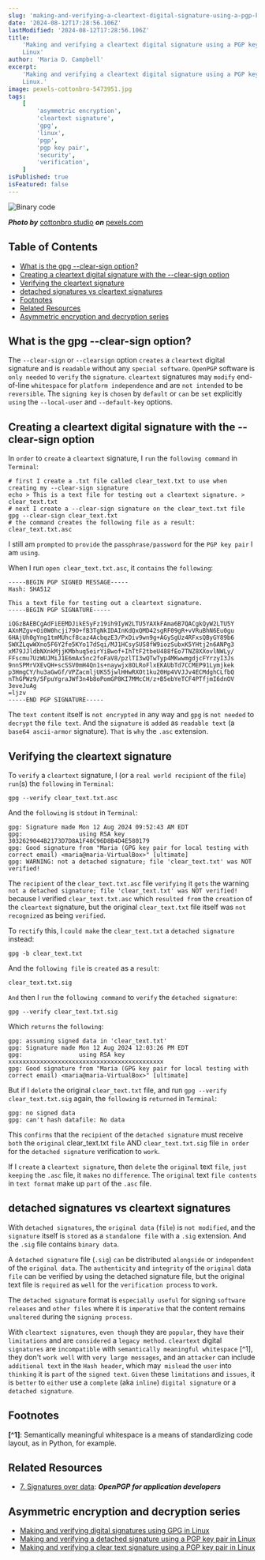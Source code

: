 ```yaml
---
slug: 'making-and-verifying-a-cleartext-digital-signature-using-a-pgp-key-pair-in-linux'
date: '2024-08-12T17:28:56.106Z'
lastModified: '2024-08-12T17:28:56.106Z'
title:
    'Making and verifying a cleartext digital signature using a PGP key pair in
    Linux'
author: 'Maria D. Campbell'
excerpt:
    'Making and verifying a cleartext digital signature using a PGP key pair in
    Linux.'
image: pexels-cottonbro-5473951.jpg
tags:
    [
        'asymmetric encryption',
        'cleartext signature',
        'gpg',
        'linux',
        'pgp',
        'pgp key pair',
        'security',
        'verification',
    ]
isPublished: true
isFeatured: false
---
```


![Binary code](pexels-cottonbro-5473951.jpg)

**_Photo by_** [cottonbro studio](https://www.pexels.com/@cottonbro/) **_on_**
[pexels.com](https://www.pexels.com/photo/green-and-white-lights-5473951/)

## Table of Contents

-   [What is the gpg --clear-sign option?](#what-is-the-gpg-clear-sign-option)
-   [Creating a cleartext digital signature with the --clear-sign option](#creating-a-cleartext-digital-signature-with-the-clear-sign-option)
-   [Verifying the cleartext signature](#verifying-the-cleartext-signature)
-   [detached signatures vs cleartext signatures](#detached0-signatures-vs-cleartext-signatures)
-   [Footnotes](#footnotes)
-   [Related Resources](#related-resources)
-   [Asymmetric encryption and decryption series](#asymmetric-encryption-and-decryption-series)

## What is the gpg --clear-sign option?

The `--clear-sign` or `--clearsign` option `creates` a `cleartext` digital
signature and is `readable` without any `special software`. `OpenPGP` software
is `only needed` to `verify` the `signature`. `cleartext` signatures may
`modify` end-of-line `whitespace` for `platform independence` and are
`not intended` to be `reversible`. The `signing key` is `chosen` by `default` or
`can` be `set` explicitly `using` the `--local-user` and `--default-key`
options.

## Creating a cleartext digital signature with the --clear-sign option

In `order` to `create` a `cleartext` signature, I `run` the `following command`
in `Terminal`:

```shell
# first I create a .txt file called clear_text.txt to use when creating my --clear-sign signature
echo > This is a text file for testing out a cleartext signature. > clear_text.txt
# next I create a --clear-sign signature on the clear_text.txt file
gpg --clear-sign clear_text.txt
# the command creates the following file as a result:
clear_text.txt.asc
```

I still am `prompted` to `provide` the `passphrase/password` for the
`PGP key pair` I am `using`.

When I run `open clear_text.txt.asc`, it `contains` the `following`:

```shell
-----BEGIN PGP SIGNED MESSAGE-----
Hash: SHA512

This a text file for testing out a cleartext signature.
-----BEGIN PGP SIGNATURE-----

iQGzBAEBCgAdFiEEMDJikESyFz19ih9IyW2LTU5YAXkFAma6B7QACgkQyW2LTU5Y
AXnMZgv+Oi0W0hcji79O+fB3TgNkIDAInKdQxQMD42sgRF09gR+vVRuBhN6Eu0gu
6HAjUh0gYng1tmMUhcf8caz4AcbqzE3/PxDiv9wn9g+AGySgUz4RFxsQByGY89b6
SWXZLqwWXno5F6Y2fe5KYo17dSqi/MJ1HCsySUS8fW9iozSubxK5YHtj2n6ANPg3
xM79JJldbNXnkMjjKMbhuq5eirYiBwof+IhTtF2tbeU488fEo7TNZ8XXovlNWLy/
FFscmu7UzWUJMiJ1E6mAx5nc2foFaV8/pzlTI3wQTwTyp4MKwwmgdjcFYrzyI3Js
9nnSPMrVXEvQH+scSSV0mH4Qn1s+naywjx8OLRoFlxEKAUbTd7CCMEP91Lymjkek
p3HmgCY/hu3aGwGf/VPZacmljUKS5jwlHHwRXOt1ku20Hp4VVJJv4ECMdghCLfbQ
nThGPWz9/SFpuYgraJWf3n4b8oPomGP8KI7MMcCH/z+B5ebYeTCF4PTfjmI6dnOV
3eveJuAg
=ljzv
-----END PGP SIGNATURE-----
```

The `text content` itself is `not encrypted` in any way and `gpg` is
`not needed` to `decrypt` the `file text`. And the `signature` is `added` as
`readable text` (a `base64 ascii-armor` signature). `That` is `why` the `.asc`
extension.

## Verifying the cleartext signature

To `verify` a `cleartext` signature, I (or a `real world recipient` of the
`file`) `run`(s) the `following` in `Terminal`:

```shell
gpg --verify clear_text.txt.asc
```

And the `following` is `stdout` in `Terminal`:

```shell
gpg: Signature made Mon 12 Aug 2024 09:52:43 AM EDT
gpg:                using RSA key 3032629044B2173D7D8A1F48C96D8B4D4E580179
gpg: Good signature from "Maria (GPG key pair for local testing with correct email) <maria@maria-VirtualBox>" [ultimate]
gpg: WARNING: not a detached signature; file 'clear_text.txt' was NOT verified!
```

The `recipient` of the `clear_text.txt.asc` file `verifying` it `gets` the
warning `not a detached signature; file 'clear_text.txt' was NOT verified!`
because I verified `clear_text.txt.asc` which `resulted from` the `creation` of
the `cleartext` signature, but the original `clear_text.txt` file itself was
`not recognized` as being `verified`.

To `rectify` this, I `could make` the `clear_text.txt` a `detached signature`
instead:

```shell
gpg -b clear_text.txt
```

And the `following file` is `created` as a `result`:

```shell
clear_text.txt.sig
```

`And` then I `run` the `following command` to `verify` the `detached signature`:

```shell
gpg --verify clear_text.txt.sig
```

Which `returns` the `following`:

```shell
gpg: assuming signed data in 'clear_text.txt'
gpg: Signature made Mon 12 Aug 2024 12:03:26 PM EDT
gpg:                using RSA key xxxxxxxxxxxxxxxxxxxxxxxxxxxxxxxxxxxxxxxxxxxx
gpg: Good signature from "Maria (GPG key pair for local testing with correct email) <maria@maria-VirtualBox>" [ultimate]
```

But if I `delete` the original `clear_text.txt` file, and run
`gpg --verify clear_text.txt.sig` again, the `following` is `returned` in
`Terminal`:

```shell
gpg: no signed data
gpg: can't hash datafile: No data
```

This `confirms` that the `recipient` of the `detached signature` must receive
`both` the `original` clear_text.txt `file` AND `clear_text.txt.sig` file
`in order` for the `detached signature` verification to `work`.

If I `create` a `cleartext signature`, then `delete` the `original` text `file`,
`just keeping` the `.asc` file, it `makes` no `difference`. The `original` text
`file contents` in `text format` make up `part` of the `.asc` file.

## detached signatures vs cleartext signatures

With `detached signatures`, the `original data` (`file`) is `not modified`, and
the `signature` itself is `stored` as a `standalone file` with a `.sig`
extension. And the `.sig` file contains `binary data`.

A `detached signature` file (`.sig`) `can` be distributed `alongside` or
`independent` of the `original data`. The `authenticity` and `integrity` of the
`original` data `file` can be verified by using the detached signature file, but
the original text file is `required` as `well` for the `verification process` to
`work`.

The `detached signature` format is `especially useful` for signing
`software releases` and `other files` where it is `imperative` that the content
remains `unaltered` during the `signing process`.

With `cleartext signatures`, `even though` they are `popular`, they `have` their
`limitations` and are `considered` a `legacy method`. `cleartext` digital
`signatures` are `incompatible` with `semantically meaningful whitespace` [^1],
they don't `work well` with `very large messages`, and an `attacker` can include
`additional text` in the `Hash header`, which may` mislead` the `user` into
`thinking` it is `part` of the `signed text`. `Given` these `limitations` and
`issues`, it is `better` to `either` use a `complete` (aka `inline`)
`digital signature` or a `detached signature`.

## Footnotes

**[^1]**: Semantically meaningful whitespace is a means of standardizing code
layout, as in Python, for example.

## Related Resources

-   [7. Signatures over data](https://openpgp.dev/book/signing_data.html):
    **_OpenPGP for application developers_**

## Asymmetric encryption and decryption series

-   [Making and verifying digital signatures using GPG in Linux](/blog/making-and-verifying-digital-signatures-using-gpg-in-linux)
-   [Making and verifying a detached signature using a PGP key pair in Linux](/blog/making-and-verifying-a-detached-signature-using-a-pgp-key-pair-in-linux)
-   [Making and verifying a clear text signature using a PGP key pair in Linux](/blog/making-and-verifying-a-cleartext-digital-signature-using-a-pgp-key-pair-in-linux)
